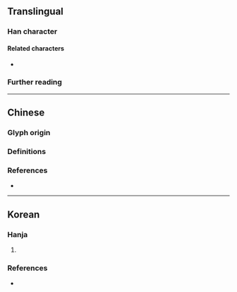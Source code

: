 {{also|坦}}
{{character info}}
==Translingual==

===Han character===
{{Han char|rn=61|rad=心|as=14|sn=17|four=90016|canj=PYWM|ids=⿰忄亶}}

====Related characters====
* {{l|mul|坦}} {{q|Orthodox form in Chinese}}

===Further reading===
{{Han ref|kx=0404.440|dkj=11306|dj=0745.090|hdz=42362.080|uh=61BB}}

----

==Chinese==

===Glyph origin===
{{Han compound|心|亶|alt1=忄|c1=s|c2=p|t1=heart|ls=psc}}

===Definitions===
{{zh-see|坦}}

===References===
* {{R:twedu|A00761-001}}

----

==Korean==

===Hanja===
{{ko-hanja|너그럽다|너그러울|탄}}

# {{hanja form of|탄|to be [[generous]]}}

===References===
* {{R:zonmal|25019}}